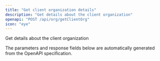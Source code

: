 ```yaml
---
title: "Get client organization details"
description: "Get details about the client organization"
openapi: "POST /api/org/getClientOrg"
icon: "eye"
---
```


Get details about the client organization

<Note>
The parameters and response fields below are automatically generated from the OpenAPI specification.
</Note>
